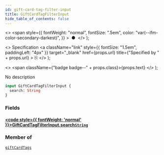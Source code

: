 ```yaml
---
id: gift-card-tag-filter-input
title: GiftCardTagFilterInput
hide_table_of_contents: false
---
```


  <>
    <span
      style={{
        fontWeight: "normal",
        fontSize: ".5em",
        color: "var(--ifm-color-secondary-darkest)",
      }}
    >
      &nbsp;●&nbsp;
    </span>
  </>
);

  <>
    Specification
    <a
      className="link"
      style={{ fontSize: "1.5em", paddingLeft: "4px" }}
      target="\_blank"
      href={props.url}
      title={"Specified by " + props.url}
    >
      ⎘
    </a>
  </>
);

  <>
    <span className={"badge badge--" + props.class}>{props.text}</span>
  </>
);

No description

```graphql
input GiftCardTagFilterInput {
  search: String
}
```

### Fields

#### [<code style={{ fontWeight: 'normal' }}>GiftCardTagFilterInput.<b>search</b></code>](#)<Bullet />[`String`](../../../storefront/miscellaneous/scalars/string) <Badge class="secondary" text="scalar"/>

>

### Member of

[`giftCardTags`](../../../storefront/gift-cards/queries/gift-card-tags) <Badge class="secondary" text="query"/>

